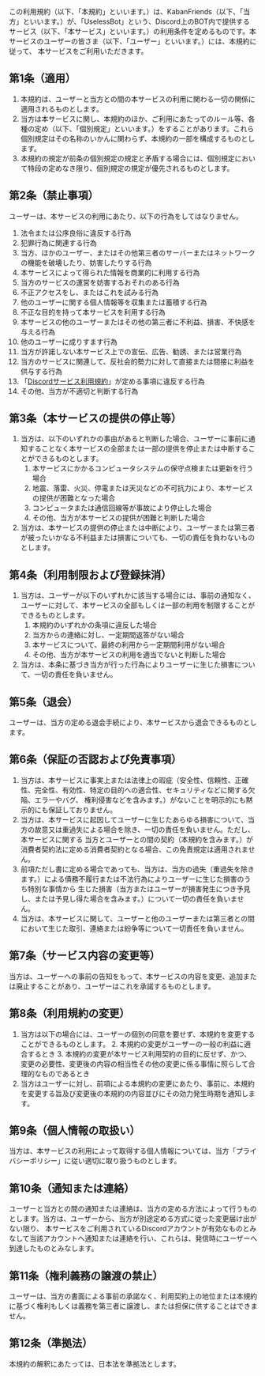 この利用規約（以下、「本規約」といいます。）は、KabanFriends（以下、「当方」といいます。）が、「UselessBot」という、Discord上のBOT内で提供する
サービス（以下、「本サービス」といいます。）の利用条件を定めるものです。本サービスのユーザーの皆さま（以下、「ユーザー」といいます。）には、本規約に従って、
本サービスをご利用いただきます。

## 第1条（適用）
1. 本規約は、ユーザーと当方との間の本サービスの利用に関わる一切の関係に適用されるものとします。
2. 当方は本サービスに関し、本規約のほか、ご利用にあたってのルール等、各種の定め（以下、「個別規定」といいます。）をすることがあります。これら個別規定はその名称のいかんに関わらず、本規約の一部を構成するものとします。
3. 本規約の規定が前条の個別規定の規定と矛盾する場合には、個別規定において特段の定めなき限り、個別規定の規定が優先されるものとします。

## 第2条（禁止事項）
ユーザーは、本サービスの利用にあたり、以下の行為をしてはなりません。
1. 法令または公序良俗に違反する行為
2. 犯罪行為に関連する行為
3. 当方、ほかのユーザー、またはその他第三者のサーバーまたはネットワークの機能を破壊したり、妨害したりする行為
4. 本サービスによって得られた情報を商業的に利用する行為
5. 当方のサービスの運営を妨害するおそれのある行為
6. 不正アクセスをし、またはこれを試みる行為
7. 他のユーザーに関する個人情報等を収集または蓄積する行為
8. 不正な目的を持って本サービスを利用する行為
9. 本サービスの他のユーザーまたはその他の第三者に不利益、損害、不快感を与える行為
10. 他のユーザーに成りすます行為
11. 当方が許諾しない本サービス上での宣伝、広告、勧誘、または営業行為
12. 当方のサービスに関連して、反社会的勢力に対して直接または間接に利益を供与する行為
13. 「[Discordサービス利用規約](https://discord.com/terms)」が定める事項に違反する行為
14. その他、当方が不適切と判断する行為

## 第3条（本サービスの提供の停止等）
1. 当方は、以下のいずれかの事由があると判断した場合、ユーザーに事前に通知することなく本サービスの全部または一部の提供を停止または中断することができるものとします。
    1. 本サービスにかかるコンピュータシステムの保守点検または更新を行う場合
    2. 地震、落雷、火災、停電または天災などの不可抗力により、本サービスの提供が困難となった場合
    3. コンピュータまたは通信回線等が事故により停止した場合
    4. その他、当方が本サービスの提供が困難と判断した場合
2. 当方は、本サービスの提供の停止または中断により、ユーザーまたは第三者が被ったいかなる不利益または損害についても、一切の責任を負わないものとします。

## 第4条（利用制限および登録抹消）
1. 当方は、ユーザーが以下のいずれかに該当する場合には、事前の通知なく、ユーザーに対して、本サービスの全部もしくは一部の利用を制限することができるものとします。
    1. 本規約のいずれかの条項に違反した場合
    2. 当方からの連絡に対し、一定期間返答がない場合
    3. 本サービスについて、最終の利用から一定期間利用がない場合
    4. その他、当方が本サービスの利用を適当でないと判断した場合
2. 当方は、本条に基づき当方が行った行為によりユーザーに生じた損害について、一切の責任を負いません。

## 第5条（退会）
ユーザーは、当方の定める退会手続により、本サービスから退会できるものとします。

## 第6条（保証の否認および免責事項）
1. 当方は、本サービスに事実上または法律上の瑕疵（安全性、信頼性、正確性、完全性、有効性、特定の目的への適合性、セキュリティなどに関する欠陥、エラーやバグ、
権利侵害などを含みます。）がないことを明示的にも黙示的にも保証しておりません。
2. 当方は、本サービスに起因してユーザーに生じたあらゆる損害について、当方の故意又は重過失による場合を除き、一切の責任を負いません。ただし、本サービスに関する
当方とユーザーとの間の契約（本規約を含みます。）が消費者契約法に定める消費者契約となる場合、この免責規定は適用されません。
3. 前項ただし書に定める場合であっても、当方は、当方の過失（重過失を除きます。）による債務不履行または不法行為によりユーザーに生じた損害のうち特別な事情から
生じた損害（当方またはユーザーが損害発生につき予見し、または予見し得た場合を含みます。）について一切の責任を負いません。
4. 当方は、本サービスに関して、ユーザーと他のユーザーまたは第三者との間において生じた取引、連絡または紛争等について一切責任を負いません。

## 第7条（サービス内容の変更等）
当方は、ユーザーへの事前の告知をもって、本サービスの内容を変更、追加または廃止することがあり、ユーザーはこれを承諾するものとします。

## 第8条（利用規約の変更）
1. 当方は以下の場合には、ユーザーの個別の同意を要せず、本規約を変更することができるものとします。
    2. 本規約の変更がユーザーの一般の利益に適合するとき
    3. 本規約の変更が本サービス利用契約の目的に反せず、かつ、変更の必要性、変更後の内容の相当性その他の変更に係る事情に照らして合理的なものであるとき
2. 当方はユーザーに対し、前項による本規約の変更にあたり、事前に、本規約を変更する旨及び変更後の本規約の内容並びにその効力発生時期を通知します。

## 第9条（個人情報の取扱い）
当方は、本サービスの利用によって取得する個人情報については、当方「プライバシーポリシー」に従い適切に取り扱うものとします。

## 第10条（通知または連絡）
ユーザーと当方との間の通知または連絡は、当方の定める方法によって行うものとします。当方は、ユーザーから、当方が別途定める方式に従った変更届け出がない限り、
本サービスをご利用されているDiscordアカウントが有効なものとみなして当該アカウントへ通知または連絡を行い、これらは、発信時にユーザーへ到達したものとみなします。

## 第11条（権利義務の譲渡の禁止）
ユーザーは、当方の書面による事前の承諾なく、利用契約上の地位または本規約に基づく権利もしくは義務を第三者に譲渡し、または担保に供することはできません。

## 第12条（準拠法）
本規約の解釈にあたっては、日本法を準拠法とします。
